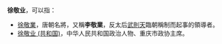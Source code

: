 '''徐敬业'''，可以指：
* [[徐敬業|徐敬業]]，唐朝名將，又稱'''李敬業'''，反太后[[武則天|武則天]]臨朝稱制而起事的領導者。
* [[徐敬业_(共和国)|徐敬业 (共和国)]]，中华人民共和国政治人物、重庆市政协主席。

{{disambig|cat=三字徐姓人名消歧义|jing}}